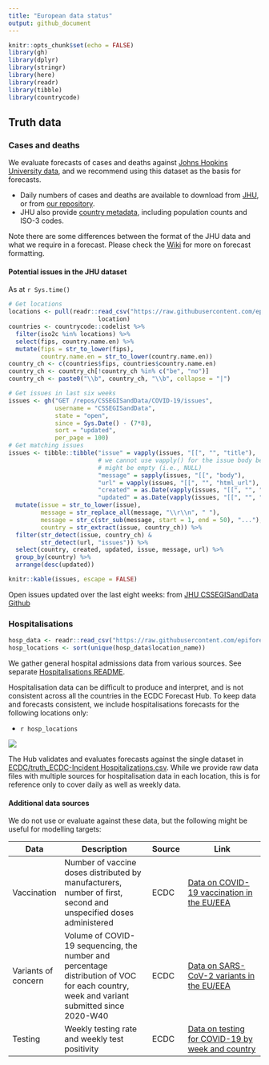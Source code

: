 ```yaml
---
title: "European data status"
output: github_document
---
```


```r
knitr::opts_chunk$set(echo = FALSE)
library(gh)
library(dplyr)
library(stringr)
library(here)
library(readr)
library(tibble)
library(countrycode)
```

## Truth data

### Cases and deaths

We evaluate forecasts of cases and deaths against [Johns Hopkins University data](https://github.com/CSSEGISandData/COVID-19), and we recommend using this dataset as the basis for forecasts.

-   Daily numbers of cases and deaths are available to download from [JHU](https://github.com/CSSEGISandData/COVID-19/tree/master/csse_covid_19_data/csse_covid_19_time_series), or from [our repository](https://github.com/epiforecasts/covid19-forecast-hub-europe/data-truth).
-   JHU also provide [country metadata](https://github.com/CSSEGISandData/COVID-19/blob/master/csse_covid_19_data/UID_ISO_FIPS_LookUp_Table.csv), including population counts and ISO-3 codes.

Note there are some differences between the format of the JHU data and what we require in a forecast. Please check the [Wiki](https://github.com/epiforecasts/covid19-forecast-hub-europe/wiki/Targets-and-horizons#truth-data) for more on forecast formatting.

#### Potential issues in the JHU dataset

As at `r Sys.time()`

```r

# Get locations
locations <- pull(readr::read_csv("https://raw.githubusercontent.com/epiforecasts/covid19-forecast-hub-europe/main/data-locations/locations_eu.csv"),
                         location)
countries <- countrycode::codelist %>%
  filter(iso2c %in% locations) %>%
  select(fips, country.name.en) %>%
  mutate(fips = str_to_lower(fips),
         country.name.en = str_to_lower(country.name.en))
country_ch <- c(countries$fips, countries$country.name.en)
country_ch <- country_ch[!country_ch %in% c("be", "no")]
country_ch <- paste0("\\b", country_ch, "\\b", collapse = "|")

# Get issues in last six weeks
issues <- gh("GET /repos/CSSEGISandData/COVID-19/issues", 
             username = "CSSEGISandData",
             state = "open",
             since = Sys.Date() - (7*8), 
             sort = "updated", 
             per_page = 100)
# Get matching issues
issues <- tibble::tibble("issue" = vapply(issues, "[[", "", "title"),
                         # we cannot use vapply() for the issue body because it
                         # might be empty (i.e., NULL)
                         "message" = sapply(issues, "[[", "body"), 
                         "url" = vapply(issues, "[[", "", "html_url"),
                         "created" = as.Date(vapply(issues, "[[", "", "created_at")),
                         "updated" = as.Date(vapply(issues, "[[", "", "updated_at"))) %>%
  mutate(issue = str_to_lower(issue),
         message = str_replace_all(message, "\\r\\n", " "),
         message = str_c(str_sub(message, start = 1, end = 50), "..."),
         country = str_extract(issue, country_ch)) %>%
  filter(str_detect(issue, country_ch) &
         str_detect(url, "issues")) %>%
  select(country, created, updated, issue, message, url) %>%
  group_by(country) %>%
  arrange(desc(updated))

knitr::kable(issues, escape = FALSE)

```

Open issues updated over the last eight weeks: from [JHU CSSEGISandData Github](https://github.com/CSSEGISandData/COVID-19/)

### Hospitalisations

```r
hosp_data <- readr::read_csv("https://raw.githubusercontent.com/epiforecasts/covid19-forecast-hub-europe/main/data-truth/ECDC/truth_ECDC-Incident%20Hospitalizations.csv")
hosp_locations <- sort(unique(hosp_data$location_name))
```

We gather general hospital admissions data from various sources. See separate [Hospitalisations README](https://github.com/epiforecasts/covid19-forecast-hub-europe/tree/main/code/auto_download/hospitalisations#readme).

Hospitalisation data can be difficult to produce and interpret, and is not consistent across all the countries in the ECDC Forecast Hub. To keep data and forecasts consistent, we include hospitalisations forecasts for the following locations only:

- `r hosp_locations`

![](plots/hospitalisations.jpg)

The Hub validates and evaluates forecasts against the single dataset in [ECDC/truth_ECDC-Incident Hospitalizations.csv](ECDC/truth_ECDC-Incident%20Hospitalizations.csv). While we provide raw data files with multiple sources for hospitalisation data in each location, this is for reference only to cover daily as well as weekly data.

#### Additional data sources

We do not use or evaluate against these data, but the following might be useful for modelling targets:

| Data                | Description                                                                                                                              | Source | Link                                                                                                                            |
|---------------------|------------------------------------------------------------------------------------------------------------------------------------------|--------|---------------------------------------------------------------------------------------------------------------------------------|
| Vaccination         | Number of vaccine doses distributed by manufacturers, number of first, second and unspecified doses administered                         | ECDC   | [Data on COVID-19 vaccination in the EU/EEA](https://www.ecdc.europa.eu/en/publications-data/data-covid-19-vaccination-eu-eea)  |
| Variants of concern | Volume of COVID-19 sequencing, the number and percentage distribution of VOC for each country, week and variant submitted since 2020-W40 | ECDC   | [Data on SARS-CoV-2 variants in the EU/EEA](https://www.ecdc.europa.eu/en/publications-data/data-virus-variants-covid-19-eueea) |
| Testing             | Weekly testing rate and weekly test positivity                                                                                           | ECDC   | [Data on testing for COVID-19 by week and country](https://www.ecdc.europa.eu/en/publications-data/covid-19-testing)            |
